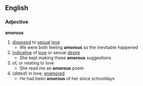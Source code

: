 ==English==
===Adjective===
'''amorous'''
# [[disposed]] to [[sexual]] [[love]]
#* We were both feeling '''amorous''' so the inevitable happened
# [[indicative]] of [[love]] or sexual [[desire]]
#* She kept making these '''amorous''' suggestions
# of, or relating to love
#* She read me an '''amorous''' poem
#(''dated'') in love; [[enamored]]
#* He had been '''amorous''' of her since schooldays